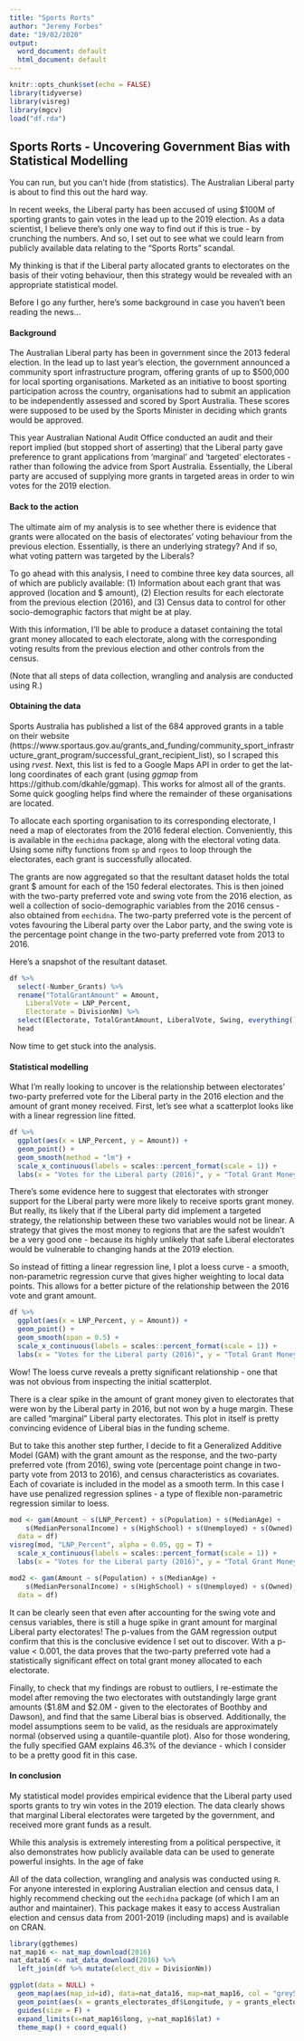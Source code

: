 ```yaml
---
title: "Sports Rorts"
author: "Jeremy Forbes"
date: "19/02/2020"
output:
  word_document: default
  html_document: default
---
```


```r
knitr::opts_chunk$set(echo = FALSE)
library(tidyverse)
library(visreg)
library(mgcv)
load("df.rda")
```

## Sports Rorts - Uncovering Government Bias with Statistical Modelling

You can run, but you can't hide (from statistics). The Australian Liberal party is about to find this out the hard way.

In recent weeks, the Liberal party has been accused of using $100M of sporting grants to gain votes in the lead up to the 2019 election. As a data scientist, I believe there's only one way to find out if this is true - by crunching the numbers. And so, I set out to see what we could learn from publicly available data relating to the "Sports Rorts" scandal.

My thinking is that if the Liberal party allocated grants to electorates on the basis of their voting behaviour, then this strategy would be revealed with an appropriate statistical model.

Before I go any further, here's some background in case you haven't been reading the news...

#### Background

The Australian Liberal party has been in government since the 2013 federal election. In the lead up to last year's election, the government announced a community sport infrastructure program, offering grants of up to $500,000 for local sporting organisations. Marketed as an initiative to boost sporting participation across the country, organisations had to submit an application to be independently assessed and scored by Sport Australia. These scores were supposed to be used by the Sports Minister in deciding which grants would be approved.

This year Australian National Audit Office conducted an audit and their report implied (but stopped short of asserting) that the Liberal party gave preference to grant applications from 'marginal' and 'targeted' electorates - rather than following the advice from Sport Australia. Essentially, the Liberal party are accused of supplying more grants in targeted areas in order to win votes for the 2019 election.

#### Back to the action

The ultimate aim of my analysis is to see whether there is evidence that grants were allocated on the basis of electorates' voting behaviour from the previous election. Essentially, is there an underlying strategy? And if so, what voting pattern was targeted by the Liberals?

To go ahead with this analysis, I need to combine three key data sources, all of which are publicly available:
(1) Information about each grant that was approved (location and $ amount),
(2) Election results for each electorate from the previous election (2016), and
(3) Census data to control for other socio-demographic factors that might be at play.

With this information, I'll be able to produce a dataset containing the total grant money allocated to each electorate, along with the corresponding voting results from the previous election and other controls from the census.

(Note that all steps of data collection, wrangling and analysis are conducted using R.)

#### Obtaining the data

Sports Australia has published a list of the 684 approved grants in a table on their website (https://www.sportaus.gov.au/grants_and_funding/community_sport_infrastructure_grant_program/successful_grant_recipient_list), so I scraped this using *rvest*. Next, this list is fed to a Google Maps API in order to get the lat-long coordinates of each grant (using *ggmap* from https://github.com/dkahle/ggmap). This works for almost all of the grants. Some quick googling helps find where the remainder of these organisations are located.

To allocate each sporting organisation to its corresponding electorate, I need a map of electorates from the 2016 federal election. Conveniently, this is available in the `eechidna` package, along with the electoral voting data. Using some nifty functions from `sp` and `rgeos` to loop through the electorates, each grant is successfully allocated.

The grants are now aggregated so that the resultant dataset holds the total grant $ amount for each of the 150 federal electorates. This is then joined with the two-party preferred vote and swing vote from the 2016 election, as well a collection of socio-demographic variables from the 2016 census - also obtained from `eechidna`. The two-party preferred vote is the percent of votes favouring the Liberal party over the Labor party, and the swing vote is the percentage point change in the two-party preferred vote from 2013 to 2016.

Here's a snapshot of the resultant dataset.

```r
df %>% 
  select(-Number_Grants) %>% 
  rename("TotalGrantAmount" = Amount,
    LiberalVote = LNP_Percent,
    Electorate = DivisionNm) %>% 
  select(Electorate, TotalGrantAmount, LiberalVote, Swing, everything()) %>% 
  head
```

Now time to get stuck into the analysis.

#### Statistical modelling

What I'm really looking to uncover is the relationship between electorates' two-party preferred vote for the Liberal party in the 2016 election and the amount of grant money received. First, let's see what a scatterplot looks like with a linear regression line fitted.

```r
df %>% 
  ggplot(aes(x = LNP_Percent, y = Amount)) +
  geom_point() +
  geom_smooth(method = "lm") +
  scale_x_continuous(labels = scales::percent_format(scale = 1)) +
  labs(x = "Votes for the Liberal party (2016)", y = "Total Grant Money ($)")
```

There's some evidence here to suggest that electorates with stronger support for the Liberal party were more likely to receive sports grant money. But really, its likely that if the Liberal party did implement a targeted strategy, the relationship between these two variables would not be linear. A strategy that gives the most money to regions that are the safest wouldn't be a very good one - because its highly unlikely that safe Liberal electorates would be vulnerable to changing hands at the 2019 election.

So instead of fitting a linear regression line, I plot a loess curve - a smooth, non-parametric regression curve that gives higher weighting to local data points. This allows for a better picture of the relationship between the 2016 vote and grant amount.

```r
df %>% 
  ggplot(aes(x = LNP_Percent, y = Amount)) +
  geom_point() +
  geom_smooth(span = 0.5) +
  scale_x_continuous(labels = scales::percent_format(scale = 1)) +
  labs(x = "Votes for the Liberal party (2016)", y = "Total Grant Money ($)")
```

Wow! The loess curve reveals a pretty significant relationship - one that was not obvious from inspecting the initial scatterplot. 

There is a clear spike in the amount of grant money given to electorates that were won by the Liberal party in 2016, but not won by a huge margin. These are called "marginal" Liberal party electorates. This plot in itself is pretty convincing evidence of Liberal bias in the funding scheme.

But to take this another step further, I decide to fit a Generalized Additive Model (GAM) with the grant amount as the response, and the two-party preferred vote (from 2016), swing vote (percentage point change in two-party vote from 2013 to 2016), and census characteristics as covariates. Each of covariate is included in the model as a smooth term. In this case I have use penalized regression splines - a type of flexible non-parametric regression similar to loess.

```r
mod <- gam(Amount ~ s(LNP_Percent) + s(Population) + s(MedianAge) + 
    s(MedianPersonalIncome) + s(HighSchool) + s(Unemployed) + s(Owned) + s(Swing),
  data = df)
visreg(mod, "LNP_Percent", alpha = 0.05, gg = T) +
  scale_x_continuous(labels = scales::percent_format(scale = 1)) +
  labs(x = "Votes for the Liberal party (2016)", y = "Total Grant Money ($)")

mod2 <- gam(Amount ~ s(Population) + s(MedianAge) + 
    s(MedianPersonalIncome) + s(HighSchool) + s(Unemployed) + s(Owned),
  data = df)
```

It can be clearly seen that even after accounting for the swing vote and census variables, there is still a huge spike in grant amount for marginal Liberal party electorates! The p-values from the GAM regression output confirm that this is the conclusive evidence I set out to discover. With a p-value < 0.001, the data proves that the two-party preferred vote had a statistically significant effect on total grant money allocated to each electorate.

Finally, to check that my findings are robust to outliers, I re-estimate the model after removing the two electorates with outstandingly large grant amounts ($1.8M and $2.0M - given to the electorates of Boothby and Dawson), and find that the same Liberal bias is observed. Additionally, the model assumptions seem to be valid, as the residuals are approximately normal (observed using a quantile-quantile plot). Also for those wondering, the fully specified GAM explains 46.3% of the deviance - which I consider to be a pretty good fit in this case.

#### In conclusion

My statistical model provides empirical evidence that the Liberal party used sports grants to try win votes in the 2019 election. The data clearly shows that marginal Liberal electorates were targeted by the government, and received more grant funds as a result. 

While this analysis is extremely interesting from a political perspective, it also demonstrates how publicly available data can be used to generate powerful insights. In the age of fake

All of the data collection, wrangling and analysis was conducted using `R`. For anyone interested in exploring Australian election and census data, I highly recommend checking out the `eechidna` package (of which I am an author and maintainer). This package makes it easy to access Australian election and census data from 2001-2019 (including maps) and is available on CRAN.

```r
library(ggthemes)
nat_map16 <- nat_map_download(2016)
nat_data16 <- nat_data_download(2016) %>% 
  left_join(df %>% mutate(elect_div = DivisionNm))

ggplot(data = NULL) +
  geom_map(aes(map_id=id), data=nat_data16, map=nat_map16, col = "grey50", fill = "grey95") +
  geom_point(aes(x = grants_electorates_df$Longitude, y = grants_electorates_df$Latitude), alpha = 0.3, size = 2, col = "darkgreen") +
  guides(size = F) +
  expand_limits(x=nat_map16$long, y=nat_map16$lat) + 
  theme_map() + coord_equal()
```

